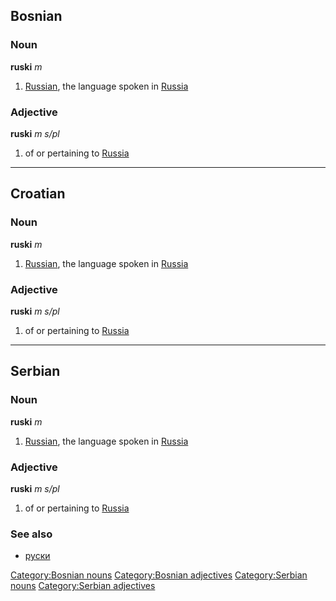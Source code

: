 ==Bosnian==
===Noun===
'''ruski''' ''m''
#[[Russian]], the language spoken in [[Russia]]
===Adjective===
'''ruski''' ''m s/pl''
#of or pertaining to [[Russia]]
[[Category:Bosnian nouns]]
[[Category:Bosnian adjectives]]
----
==Croatian==
===Noun===
'''ruski''' ''m''
#[[Russian]], the language spoken in [[Russia]]
===Adjective===
'''ruski''' ''m s/pl''
#of or pertaining to [[Russia]]
----
==Serbian==
===Noun===
'''ruski''' ''m''
#[[Russian]], the language spoken in [[Russia]]
===Adjective===
'''ruski''' ''m s/pl''
#of or pertaining to [[Russia]]
===See also===
*[[руски]]
[[Category:Serbian nouns]]
[[Category:Serbian adjectives]]